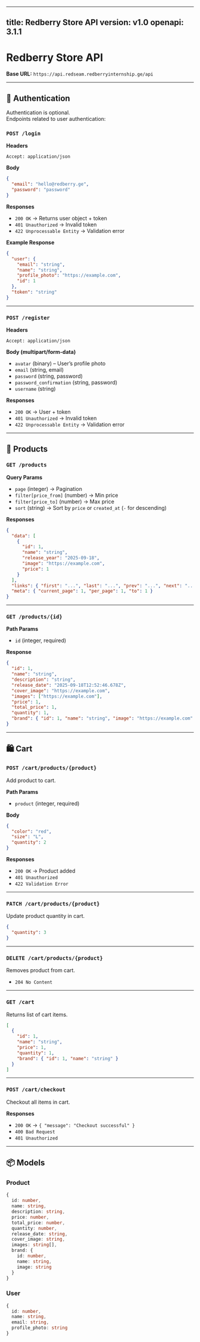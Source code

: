 
---
title: Redberry Store API
version: v1.0
openapi: 3.1.1
---

# Redberry Store API

**Base URL:** `https://api.redseam.redberryinternship.ge/api`

---

## 🔑 Authentication

Authentication is optional.  
Endpoints related to user authentication:

### `POST /login`

**Headers**
```http
Accept: application/json
````

**Body**

```json
{
  "email": "hello@redberry.ge",
  "password": "password"
}
```

**Responses**

* `200 OK` → Returns user object + token
* `401 Unauthorized` → Invalid token
* `422 Unprocessable Entity` → Validation error

**Example Response**

```json
{
  "user": {
    "email": "string",
    "name": "string",
    "profile_photo": "https://example.com",
    "id": 1
  },
  "token": "string"
}
```

---

### `POST /register`

**Headers**

```http
Accept: application/json
```

**Body (multipart/form-data)**

* `avatar` (binary) – User’s profile photo
* `email` (string, email)
* `password` (string, password)
* `password_confirmation` (string, password)
* `username` (string)

**Responses**

* `200 OK` → User + token
* `401 Unauthorized` → Invalid token
* `422 Unprocessable Entity` → Validation error

---

## 🛒 Products

### `GET /products`

**Query Params**

* `page` (integer) → Pagination
* `filter[price_from]` (number) → Min price
* `filter[price_to]` (number) → Max price
* `sort` (string) → Sort by `price` or `created_at` (`-` for descending)

**Responses**

```json
{
  "data": [
    {
      "id": 1,
      "name": "string",
      "release_year": "2025-09-18",
      "image": "https://example.com",
      "price": 1
    }
  ],
  "links": { "first": "...", "last": "...", "prev": "...", "next": "..." },
  "meta": { "current_page": 1, "per_page": 1, "to": 1 }
}
```

---

### `GET /products/{id}`

**Path Params**

* `id` (integer, required)

**Response**

```json
{
  "id": 1,
  "name": "string",
  "description": "string",
  "release_date": "2025-09-18T12:52:46.678Z",
  "cover_image": "https://example.com",
  "images": ["https://example.com"],
  "price": 1,
  "total_price": 1,
  "quantity": 1,
  "brand": { "id": 1, "name": "string", "image": "https://example.com" }
}
```

---

## 🛍 Cart

### `POST /cart/products/{product}`

Add product to cart.

**Path Params**

* `product` (integer, required)

**Body**

```json
{
  "color": "red",
  "size": "L",
  "quantity": 2
}
```

**Responses**

* `200 OK` → Product added
* `401 Unauthorized`
* `422 Validation Error`

---

### `PATCH /cart/products/{product}`

Update product quantity in cart.

```json
{
  "quantity": 3
}
```

---

### `DELETE /cart/products/{product}`

Removes product from cart.

* `204 No Content`

---

### `GET /cart`

Returns list of cart items.

```json
[
  {
    "id": 1,
    "name": "string",
    "price": 1,
    "quantity": 1,
    "brand": { "id": 1, "name": "string" }
  }
]
```

---

### `POST /cart/checkout`

Checkout all items in cart.

**Responses**

* `200 OK` → `{ "message": "Checkout successful" }`
* `400 Bad Request`
* `401 Unauthorized`

---

## 📦 Models

### Product

```ts
{
  id: number,
  name: string,
  description: string,
  price: number,
  total_price: number,
  quantity: number,
  release_date: string,
  cover_image: string,
  images: string[],
  brand: {
    id: number,
    name: string,
    image: string
  }
}
```

### User

```ts
{
  id: number,
  name: string,
  email: string,
  profile_photo: string
}
```


